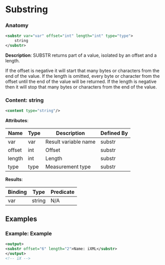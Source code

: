 # Substring

### Anatomy

```xml
<substr var="var" offset="int" length="int" type="type">
    string
</substr>
```

 **Description**:
 SUBSTR returns part of a value, isolated by an offset and a length.

If the offset is negative it will start that many bytes or characters from the end of the value. If the length is omitted, every byte or character from the offset until the end of the value will be returned. If the length is negative then it will stop that many bytes or characters from the end of the value.

### Content: string

```xml
<content type="string"/>
```

**Attributes**:

| Name | Type | Description | Defined By |
| ---- | ---- | ----------- | ---------- |
| var | var | Result variable name | substr |
| offset | int | Offset | substr |
| length | int | Length | substr |
| type | type | Measurement type | substr |


**Results**:

| Binding | Type | Predicate |
| ------- | ---- | --------- |
| var | string | N/A |


## Examples

### Example: Example

```xml
<output>
<substr offset="6" length="2">Name: iXML</substr>
</output>
<!-- iX -->
```

